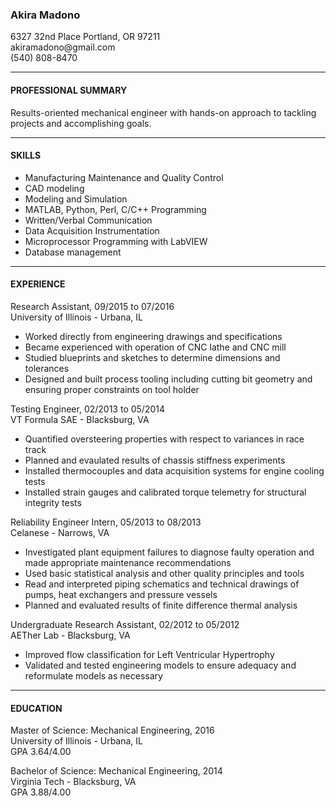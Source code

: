 
<br><br>      

### Akira Madono

6327 32nd Place Portland, OR 97211  
akiramadono@gmail.com  
(540) 808-8470

***

#### PROFESSIONAL SUMMARY

Results-oriented mechanical engineer with hands-on approach to tackling projects and accomplishing goals.

***

#### SKILLS  

* Manufacturing Maintenance and Quality Control
* CAD modeling
* Modeling and Simulation
* MATLAB, Python, Perl, C/C++ Programming
* Written/Verbal Communication
* Data Acquisition Instrumentation
* Microprocessor Programming with LabVIEW
* Database management

***

#### EXPERIENCE

Research Assistant, 09/2015 to 07/2016  
University of Illinois - Urbana, IL  

* Worked directly from engineering drawings and specifications
* Became experienced with operation of CNC lathe and CNC mill
* Studied blueprints and sketches to determine dimensions and tolerances
* Designed and built process tooling including cutting bit geometry and ensuring proper constraints on tool holder

Testing Engineer, 02/2013 to 05/2014  
VT Formula SAE - Blacksburg, VA  

* Quantified oversteering properties with respect to variances in race track
* Planned and evaulated results of chassis stiffness experiments
* Installed thermocouples and data acquisition systems for engine cooling tests
* Installed strain gauges and calibrated torque telemetry for structural integrity tests

Reliability Engineer Intern, 05/2013 to 08/2013  
Celanese - Narrows, VA  

* Investigated plant equipment failures to diagnose faulty operation and made appropriate maintenance recommendations
* Used basic statistical analysis and other quality principles and tools
* Read and interpreted piping schematics and technical drawings of pumps, heat exchangers and pressure vessels
* Planned and evaluated results of finite difference thermal analysis

Undergraduate Research Assistant, 02/2012 to 05/2012  
AETher Lab - Blacksburg, VA  

* Improved flow classification for Left Ventricular Hypertrophy
* Validated and tested engineering models to ensure adequacy and reformulate models as necessary

***

#### EDUCATION

Master of Science: Mechanical Engineering, 2016  
University of Illinois - Urbana, IL  
GPA 3.64/4.00

Bachelor of Science: Mechanical Engineering, 2014  
Virginia Tech - Blacksburg, VA  
GPA 3.88/4.00
